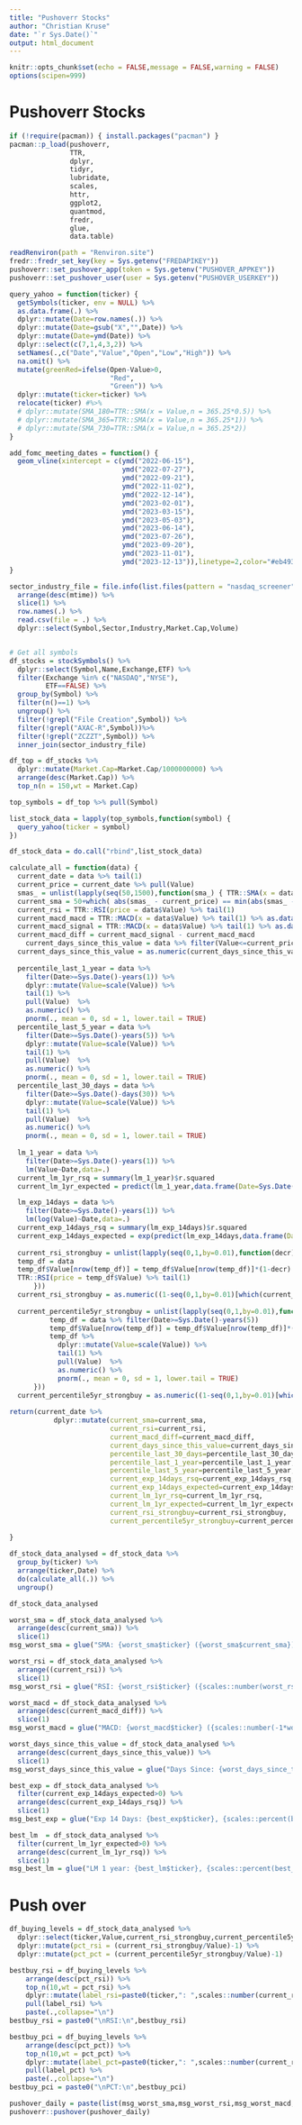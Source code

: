 ```yaml
---
title: "Pushoverr Stocks"
author: "Christian Kruse"
date: "`r Sys.Date()`"
output: html_document
---
```


```r
knitr::opts_chunk$set(echo = FALSE,message = FALSE,warning = FALSE)
options(scipen=999)
```

# Pushoverr Stocks

```r

if (!require(pacman)) { install.packages("pacman") }
pacman::p_load(pushoverr,
               TTR,
               dplyr,
               tidyr,
               lubridate,
               scales,
               httr,
               ggplot2,
               quantmod,
               fredr,
               glue,
               data.table)

```


```r
readRenviron(path = "Renviron.site")
fredr::fredr_set_key(key = Sys.getenv("FREDAPIKEY"))
pushoverr::set_pushover_app(token = Sys.getenv("PUSHOVER_APPKEY"))
pushoverr::set_pushover_user(user = Sys.getenv("PUSHOVER_USERKEY"))

```


```r

query_yahoo = function(ticker) {
  getSymbols(ticker, env = NULL) %>% 
  as.data.frame(.) %>% 
  dplyr::mutate(Date=row.names(.)) %>% 
  dplyr::mutate(Date=gsub("X","",Date)) %>% 
  dplyr::mutate(Date=ymd(Date)) %>% 
  dplyr::select(c(7,1,4,3,2)) %>% 
  setNames(.,c("Date","Value","Open","Low","High")) %>% 
  na.omit() %>% 
  mutate(greenRed=ifelse(Open-Value>0,
                         "Red",
                         "Green")) %>% 
  dplyr::mutate(ticker=ticker) %>% 
  relocate(ticker) #%>% 
  # dplyr::mutate(SMA_180=TTR::SMA(x = Value,n = 365.25*0.5)) %>% 
  # dplyr::mutate(SMA_365=TTR::SMA(x = Value,n = 365.25*1)) %>% 
  # dplyr::mutate(SMA_730=TTR::SMA(x = Value,n = 365.25*2))
}
```

```r

add_fomc_meeting_dates = function() {
  geom_vline(xintercept = c(ymd("2022-06-15"),
                            ymd("2022-07-27"),
                            ymd("2022-09-21"),
                            ymd("2022-11-02"),
                            ymd("2022-12-14"),
                            ymd("2023-02-01"),
                            ymd("2023-03-15"),
                            ymd("2023-05-03"),
                            ymd("2023-06-14"),
                            ymd("2023-07-26"),
                            ymd("2023-09-20"),
                            ymd("2023-11-01"),
                            ymd("2023-12-13")),linetype=2,color="#eb493a")
}
```

```r

sector_industry_file = file.info(list.files(pattern = "nasdaq_screener",full.names = T)) %>% 
  arrange(desc(mtime)) %>% 
  slice(1) %>% 
  row.names(.) %>% 
  read.csv(file = .) %>% 
  dplyr::select(Symbol,Sector,Industry,Market.Cap,Volume)


# Get all symbols
df_stocks = stockSymbols() %>% 
  dplyr::select(Symbol,Name,Exchange,ETF) %>% 
  filter(Exchange %in% c("NASDAQ","NYSE"),
         ETF==FALSE) %>% 
  group_by(Symbol) %>% 
  filter(n()==1) %>% 
  ungroup() %>% 
  filter(!grepl("File Creation",Symbol)) %>% 
  filter(!grepl("AXAC-R",Symbol))%>% 
  filter(!grepl("ZCZZT",Symbol)) %>% 
  inner_join(sector_industry_file)

df_top = df_stocks %>% 
  dplyr::mutate(Market.Cap=Market.Cap/1000000000) %>% 
  arrange(desc(Market.Cap)) %>% 
  top_n(n = 150,wt = Market.Cap)

top_symbols = df_top %>% pull(Symbol)

```

```r

list_stock_data = lapply(top_symbols,function(symbol) {
  query_yahoo(ticker = symbol)
})

df_stock_data = do.call("rbind",list_stock_data)


```

```r
calculate_all = function(data) {
  current_date = data %>% tail(1) 
  current_price = current_date %>% pull(Value)
  smas_ = unlist(lapply(seq(50,1500),function(sma_) { TTR::SMA(x = data$Value,n = sma_) %>% tail(1) }))
  current_sma = 50+which( abs(smas_ - current_price) == min(abs(smas_ - current_price) ) )
  current_rsi = TTR::RSI(price = data$Value) %>% tail(1)
  current_macd_macd = TTR::MACD(x = data$Value) %>% tail(1) %>% as.data.frame() %>% pull(macd)
  current_macd_signal = TTR::MACD(x = data$Value) %>% tail(1) %>% as.data.frame() %>% pull(signal)
  current_macd_diff = current_macd_signal - current_macd_macd
    current_days_since_this_value = data %>% filter(Value<=current_price | Date==max(Date)) %>% tail(2) %>% pull(Date)
  current_days_since_this_value = as.numeric(current_days_since_this_value[2]-current_days_since_this_value[1])
  
  percentile_last_1_year = data %>% 
    filter(Date>=Sys.Date()-years(1)) %>% 
    dplyr::mutate(Value=scale(Value)) %>% 
    tail(1) %>% 
    pull(Value)  %>% 
    as.numeric() %>% 
    pnorm(., mean = 0, sd = 1, lower.tail = TRUE)
  percentile_last_5_year = data %>% 
    filter(Date>=Sys.Date()-years(5)) %>% 
    dplyr::mutate(Value=scale(Value)) %>% 
    tail(1) %>% 
    pull(Value)  %>% 
    as.numeric() %>% 
    pnorm(., mean = 0, sd = 1, lower.tail = TRUE)
  percentile_last_30_days = data %>% 
    filter(Date>=Sys.Date()-days(30)) %>% 
    dplyr::mutate(Value=scale(Value)) %>% 
    tail(1) %>% 
    pull(Value)  %>% 
    as.numeric() %>% 
    pnorm(., mean = 0, sd = 1, lower.tail = TRUE)
  
  lm_1_year = data %>% 
    filter(Date>=Sys.Date()-years(1)) %>% 
    lm(Value~Date,data=.)
  current_lm_1yr_rsq = summary(lm_1_year)$r.squared
  current_lm_1yr_expected = predict(lm_1_year,data.frame(Date=Sys.Date()+years(1)))/current_price-1

  lm_exp_14days = data %>% 
    filter(Date>=Sys.Date()-years(1)) %>% 
    lm(log(Value)~Date,data=.)
  current_exp_14days_rsq = summary(lm_exp_14days)$r.squared
  current_exp_14days_expected = exp(predict(lm_exp_14days,data.frame(Date=Sys.Date()+days(14))))/current_price-1
  
  current_rsi_strongbuy = unlist(lapply(seq(0,1,by=0.01),function(decr) { 
  temp_df = data
  temp_df$Value[nrow(temp_df)] = temp_df$Value[nrow(temp_df)]*(1-decr)
  TTR::RSI(price = temp_df$Value) %>% tail(1)
      }))
  current_rsi_strongbuy = as.numeric((1-seq(0,1,by=0.01)[which(current_rsi_strongbuy<=10)][1])*current_price)
  
  current_percentile5yr_strongbuy = unlist(lapply(seq(0,1,by=0.01),function(decr) { 
          temp_df = data %>% filter(Date>=Sys.Date()-years(5))
          temp_df$Value[nrow(temp_df)] = temp_df$Value[nrow(temp_df)]*(1-decr)
          temp_df %>% 
            dplyr::mutate(Value=scale(Value)) %>% 
            tail(1) %>% 
            pull(Value)  %>% 
            as.numeric() %>% 
            pnorm(., mean = 0, sd = 1, lower.tail = TRUE)
      }))
  current_percentile5yr_strongbuy = as.numeric((1-seq(0,1,by=0.01)[which(current_percentile5yr_strongbuy<=0.025)][1])*current_price)
  
return(current_date %>% 
           dplyr::mutate(current_sma=current_sma,
                         current_rsi=current_rsi,
                         current_macd_diff=current_macd_diff,
                         current_days_since_this_value=current_days_since_this_value,
                         percentile_last_30_days=percentile_last_30_days,
                         percentile_last_1_year=percentile_last_1_year,
                         percentile_last_5_year=percentile_last_5_year,
                         current_exp_14days_rsq=current_exp_14days_rsq,
                         current_exp_14days_expected=current_exp_14days_expected,
                         current_lm_1yr_rsq=current_lm_1yr_rsq,
                         current_lm_1yr_expected=current_lm_1yr_expected,
                         current_rsi_strongbuy=current_rsi_strongbuy,
                         current_percentile5yr_strongbuy=current_percentile5yr_strongbuy))
  
}

df_stock_data_analysed = df_stock_data %>% 
  group_by(ticker) %>% 
  arrange(ticker,Date) %>% 
  do(calculate_all(.)) %>% 
  ungroup()

df_stock_data_analysed
```

```r
worst_sma = df_stock_data_analysed %>% 
  arrange(desc(current_sma)) %>% 
  slice(1)
msg_worst_sma = glue("SMA: {worst_sma$ticker} ({worst_sma$current_sma})")
```


```r
worst_rsi = df_stock_data_analysed %>% 
  arrange((current_rsi)) %>% 
  slice(1)
msg_worst_rsi = glue("RSI: {worst_rsi$ticker} ({scales::number(worst_rsi$current_rsi,accuracy=1)})")
```

```r
worst_macd = df_stock_data_analysed %>% 
  arrange(desc(current_macd_diff)) %>% 
  slice(1)
msg_worst_macd = glue("MACD: {worst_macd$ticker} ({scales::number(-1*worst_macd$current_macd_diff,accuracy=0.01)})")
```

```r
worst_days_since_this_value = df_stock_data_analysed %>% 
  arrange(desc(current_days_since_this_value)) %>% 
  slice(1)
msg_worst_days_since_this_value = glue("Days Since: {worst_days_since_this_value$ticker} ({worst_days_since_this_value$current_days_since_this_value})")
```

```r
best_exp = df_stock_data_analysed %>% 
  filter(current_exp_14days_expected>0) %>% 
  arrange(desc(current_exp_14days_rsq)) %>% 
  slice(1)
msg_best_exp = glue("Exp 14 Days: {best_exp$ticker}, {scales::percent(best_exp$current_exp_14days_expected,accuracy=0.1)} ({scales::percent(best_exp$current_exp_14days_rsq,accuracy=1)})")
```

```r
best_lm  = df_stock_data_analysed %>% 
  filter(current_lm_1yr_expected>0) %>% 
  arrange(desc(current_lm_1yr_rsq)) %>% 
  slice(1)
msg_best_lm = glue("LM 1 year: {best_lm$ticker}, {scales::percent(best_lm$current_lm_1yr_expected,accuracy=0.1)} ({scales::percent(best_lm$current_lm_1yr_rsq,accuracy=1)})")
```


# Push over

```r

df_buying_levels = df_stock_data_analysed %>% 
  dplyr::select(ticker,Value,current_rsi_strongbuy,current_percentile5yr_strongbuy) %>% 
  dplyr::mutate(pct_rsi = (current_rsi_strongbuy/Value)-1) %>% 
  dplyr::mutate(pct_pct = (current_percentile5yr_strongbuy/Value)-1)

bestbuy_rsi = df_buying_levels %>% 
    arrange(desc(pct_rsi)) %>% 
    top_n(10,wt = pct_rsi) %>% 
    dplyr::mutate(label_rsi=paste0(ticker,": ",scales::number(current_rsi_strongbuy,accuracy = 0.01)," ( ",scales::percent(pct_rsi,accuracy = 1)," )")) %>% 
    pull(label_rsi) %>% 
    paste(.,collapse="\n")
bestbuy_rsi = paste0("\nRSI:\n",bestbuy_rsi)

bestbuy_pci = df_buying_levels %>% 
    arrange(desc(pct_pct)) %>% 
    top_n(10,wt = pct_pct) %>% 
    dplyr::mutate(label_pct=paste0(ticker,": ",scales::number(current_rsi_strongbuy,accuracy = 0.01)," ( ",scales::percent(pct_pct,accuracy = 1)," )")) %>% 
    pull(label_pct) %>% 
    paste(.,collapse="\n")
bestbuy_pci = paste0("\nPCT:\n",bestbuy_pci)

```

```r

pushover_daily = paste(list(msg_worst_sma,msg_worst_rsi,msg_worst_macd,msg_worst_days_since_this_value,msg_best_exp,msg_best_lm,bestbuy_rsi,bestbuy_pci),collapse="\n")
pushoverr::pushover(pushover_daily)
```



